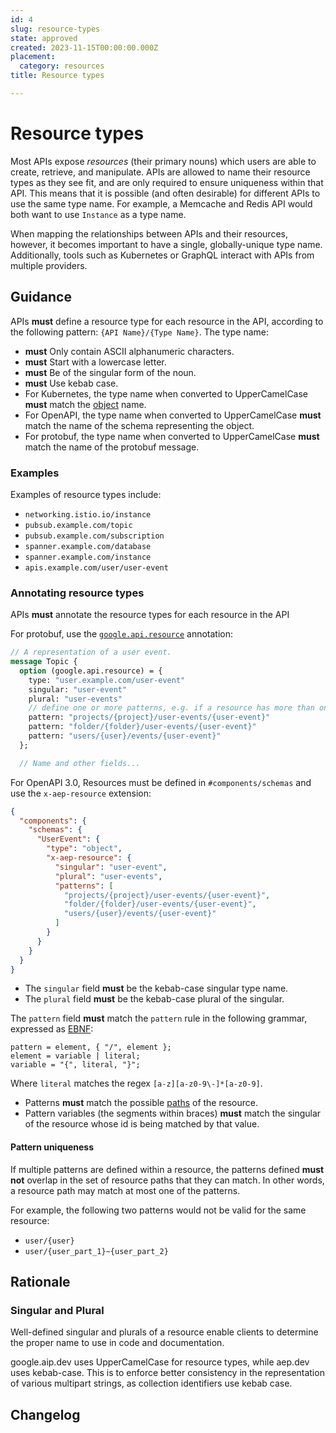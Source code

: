 ```yaml
---
id: 4
slug: resource-types
state: approved
created: 2023-11-15T00:00:00.000Z
placement:
  category: resources
title: Resource types

--- 
```


# Resource types

Most APIs expose _resources_ (their primary nouns) which users are able to
create, retrieve, and manipulate. APIs are allowed to name their resource types
as they see fit, and are only required to ensure uniqueness within that API.
This means that it is possible (and often desirable) for different APIs to use
the same type name. For example, a Memcache and Redis API would both want to
use `Instance` as a type name.

When mapping the relationships between APIs and their resources, however, it
becomes important to have a single, globally-unique type name. Additionally,
tools such as Kubernetes or GraphQL interact with APIs from multiple providers.

## Guidance

APIs **must** define a resource type for each resource in the API, according to
the following pattern: `{API Name}/{Type Name}`. The type name:

- **must** Only contain ASCII alphanumeric characters.
- **must** Start with a lowercase letter.
- **must** Be of the singular form of the noun.
- **must** Use kebab case.
- For Kubernetes, the type name when converted to UpperCamelCase **must** match
  the [object][] name.
- For OpenAPI, the type name when converted to UpperCamelCase **must** match
  the name of the schema representing the object.
- For protobuf, the type name when converted to UpperCamelCase **must** match
  the name of the protobuf message.

### Examples

Examples of resource types include:

- `networking.istio.io/instance`
- `pubsub.example.com/topic`
- `pubsub.example.com/subscription`
- `spanner.example.com/database`
- `spanner.example.com/instance`
- `apis.example.com/user/user-event`

### Annotating resource types

APIs **must** annotate the resource types for each resource in the API

<Tabs>
  <TabItem label="Protocol Buffer">

For protobuf, use the [`google.api.resource`][resource] annotation:

```proto
// A representation of a user event.
message Topic {
  option (google.api.resource) = {
    type: "user.example.com/user-event"
    singular: "user-event"
    plural: "user-events"
    // define one or more patterns, e.g. if a resource has more than one parent.
    pattern: "projects/{project}/user-events/{user-event}"
    pattern: "folder/{folder}/user-events/{user-event}"
    pattern: "users/{user}/events/{user-event}"
  };

  // Name and other fields...
```

  </TabItem>
  <TabItem label="OpenAPI 3.0">

For OpenAPI 3.0, Resources must be defined in `#components/schemas` and use the `x-aep-resource` extension:

```json
{
  "components": {
    "schemas": {
      "UserEvent": {
        "type": "object",
        "x-aep-resource": {
          "singular": "user-event",
          "plural": "user-events",
          "patterns": [
            "projects/{project}/user-events/{user-event}",
            "folder/{folder}/user-events/{user-event}",
            "users/{user}/events/{user-event}"
          ]
        }
      }
    }
  }
}
```

  </TabItem>
<Tabs>

- The `singular` field **must** be the kebab-case singular type name.
- The `plural` field **must** be the kebab-case plural of the singular.

The `pattern` field **must** match the `pattern` rule in the following grammar,
expressed as [EBNF][EBNF]:

```ebnf
pattern = element, { "/", element };
element = variable | literal;
variable = "{", literal, "}";
```

Where `literal` matches the regex `[a-z][a-z0-9\-]*[a-z0-9]`.

- Patterns **must** match the possible [paths](/paths) of the
  resource.
- Pattern variables (the segments within braces) **must** match the singular of
  the resource whose id is being matched by that value.

#### Pattern uniqueness

If multiple patterns are defined within a resource, the patterns defined **must
not** overlap in the set of resource paths that they can match. In other words,
a resource path may match at most one of the patterns.

For example, the following two patterns would not be valid for the same
resource:

- `user/{user}`
- `user/{user_part_1}~{user_part_2}`

## Rationale

### Singular and Plural

Well-defined singular and plurals of a resource enable clients to determine the
proper name to use in code and documentation.

google.aip.dev uses UpperCamelCase for resource types, while aep.dev uses
kebab-case. This is to enforce better consistency in the representation of
various multipart strings, as collection identifiers use kebab case.

<!-- prettier-ignore-start -->
[API Group]: https://kubernetes.io/docs/concepts/overview/kubernetes-api/#api-groups
[nested collections]: ./0122.md#collection-identifiers
[Object]: https://github.com/kubernetes/community/blob/master/contributors/devel/sig-architecture/api-conventions.md#types-kinds
[resource]: https://github.com/googleapis/googleapis/blob/master/google/api/resource.proto
[service configuration]: https://github.com/googleapis/googleapis/blob/master/google/api/service.proto
[EBNF]: https://en.wikipedia.org/wiki/Extended_Backus%E2%80%93Naur_form
<!-- prettier-ignore-end -->

## Changelog
